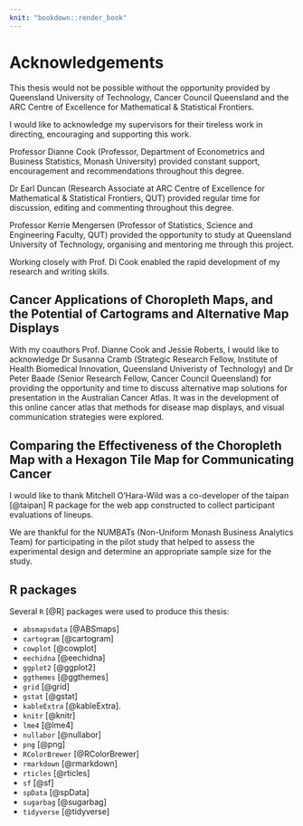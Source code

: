 ```yaml
---
knit: "bookdown::render_book"
---
```


# Acknowledgements {-}

This thesis would not be possible without the opportunity provided by Queensland University of Technology, Cancer Council Queensland and the ARC Centre of Excellence for Mathematical & Statistical Frontiers.

I would like to acknowledge my supervisors for their tireless work in directing, encouraging and supporting this work.

Professor Dianne Cook (Professor, Department of Econometrics and Business Statistics, Monash University) provided constant support, encouragement and recommendations throughout this degree.

Dr Earl Duncan (Research Associate at ARC Centre of Excellence for Mathematical & Statistical Frontiers, QUT) provided regular time for discussion, editing and commenting throughout this degree.

Professor Kerrie Mengersen (Professor of Statistics, Science and Engineering Faculty, QUT) provided the opportunity to study at Queensland University of Technology, organising and mentoring me through this project.


Working closely with Prof. Di Cook enabled the rapid development of my research and writing skills. 

## Cancer Applications of Choropleth Maps, and the Potential of Cartograms and Alternative Map Displays

With my coauthors Prof. Dianne Cook and Jessie Roberts, I would like to acknowledge Dr Susanna Cramb (Strategic Research Fellow, Institute of Health Biomedical Innovation, Queensland Univeristy of Technology) and Dr Peter Baade (Senior Research Fellow, Cancer Council Queensland) for providing the opportunity and time to discuss alternative map solutions for presentation in the Australian Cancer Atlas.
It was in the development of this online cancer atlas that methods for disease map displays, and visual communication strategies were explored. 

## Comparing the Effectiveness of the Choropleth Map with a Hexagon Tile Map for Communicating Cancer

I would like to thank Mitchell O'Hara-Wild was a co-developer of the taipan [@taipan] R package for the web app constructed to collect participant evaluations of lineups. 

We are thankful for the NUMBATs (Non-Uniform Monash Business Analytics Team) for participating in the pilot study that helped to assess the experimental design and determine an appropriate sample size for the study. 

## R packages 

Several `R` [@R] packages were used to produce this thesis:

 - `absmapsdata` [@ABSmaps]
 - `cartogram` [@cartogram]
 - `cowplot` [@cowplot]
 - `eechidna` [@eechidna]
 - `ggplot2` [@ggplot2] 
 - `ggthemes` [@ggthemes]
 - `grid` [@grid]
 - `gstat` [@gstat]
 - `kableExtra` [@kableExtra].
 - `knitr` [@knitr]
 - `lme4` [@lme4]
 - `nullabor` [@nullabor]
 - `png` [@png]
 - `RColorBrewer` [@RColorBrewer] 
 - `rmarkdown` [@rmarkdown] 
 - `rticles` [@rticles]
 - `sf` [@sf] 
 - `spData` [@spData] 
 - `sugarbag` [@sugarbag]
 - `tidyverse` [@tidyverse]
